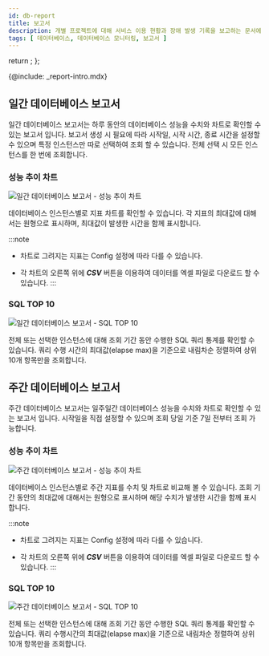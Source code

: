 ```yaml
---
id: db-report
title: 보고서
description: 개별 프로젝트에 대해 서비스 이용 현황과 장애 발생 기록을 보고하는 문서에 대해 알아봅니다.
tags: [ 데이터베이스, 데이터베이스 모니터링, 보고서 ]
---
```



  return <Redirect to="/mysql/report-intro" />;
};

<Home/>

{@include: _report-intro.mdx}

## 일간 데이터베이스 보고서

일간 데이터베이스 보고서는 하루 동안의 데이터베이스 성능을 수치와 차트로 확인할 수 있는 보고서 입니다. 보고서 생성 시 필요에 따라 시작일, 시작 시간, 종료 시간을 설정할 수 있으며
특정 인스턴스만 따로 선택하여 조회 할 수 있습니다. 전체 선택 시 모든 인스턴스를 한 번에 조회합니다.

### 성능 추이 차트

![일간 데이터베이스 보고서 - 성능 추이 차트](https://img.whatap.io/media/images/db_daily_report_01.png)

데이터베이스 인스턴스별로 지표 차트를 확인할 수 있습니다. 각 지표의 최대값에 대해서는 원형으로 표시하며, 최대값이 발생한 시간을 함께 표시합니다.

:::note
* 차트로 그려지는 지표는 Config 설정에 따라 다를 수 있습니다.
<!-- 담당자 문의 Config ?? -->
* 각 차트의 오른쪽 위에 ***CSV*** 버튼을 이용하여 데이터를 엑셀 파일로 다운로드 할 수 있습니다.
:::

### SQL TOP 10

![일간 데이터베이스 보고서 - SQL TOP 10](https://img.whatap.io/media/images/db_daily_report_02.png)

전체 또는 선택한 인스턴스에 대해 조회 기간 동안 수행한 SQL 쿼리 통계를 확인할 수 있습니다. 쿼리 수행 시간의 최대값(elapse max)을 기준으로 내림차순 정렬하여 상위 10개 항목만을 조회합니다.

## 주간 데이터베이스 보고서

주간 데이터베이스 보고서는 일주일간 데이터베이스 성능을 수치와 차트로 확인할 수 있는 보고서 입니다. 시작일을 직접 설정할 수 있으며 조회 당일 기준 7일 전부터 조회 가능합니다.

### 성능 추이 차트

![주간 데이터베이스 보고서 - 성능 추이 차트](https://img.whatap.io/media/images/db_weekly_report_01.png)

데이터베이스 인스턴스별로 주간 지표를 수치 및 차트로 비교해 볼 수 있습니다. 조회 기간 동안의 최대값에 대해서는 원형으로 표시하며 해당 수치가 발생한 시간을 함께 표시합니다.

:::note
* 차트로 그려지는 지표는 Config 설정에 따라 다를 수 있습니다.
<!-- 담당자 문의 Config ?? -->
* 각 차트의 오른쪽 위에 ***CSV*** 버튼을 이용하여 데이터를 엑셀 파일로 다운로드 할 수 있습니다.
:::

### SQL TOP 10

![주간 데이터베이스 보고서 - SQL TOP 10](https://img.whatap.io/media/images/db_weekly_report_02.png)

전체 또는 선택한 인스턴스에 대해 조회 기간 동안 수행한 SQL 쿼리 통계를 확인할 수 있습니다. 쿼리 수행시간의 최대값(elapse max)을 기준으로 내림차순 정렬하여 상위 10개 항목만을 조회합니다.